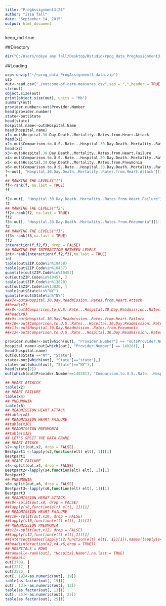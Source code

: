 ---
title: "ProgAssignment3(2)"
author: "issa fall"
date: "September 14, 2015"
output: html_document
---
 keep_md :true
 
 
##Directory
```{r directory,echo=TRUE}
dir("C:/Users/ndeye amy fall/Desktop/Rstudio/rpog_data_ProgAssignment3-data.zip")
```
##Loading
```{r,echo=TRUE}
uzp<-unzip("~/rprog_data_ProgAssignment3-data.zip")
uzp
out<-read.csv("./outcome-of-care-measures.csv",sep = ",",header = TRUE,na.strings = "NA")
str(out)
object.size(out)
print(object.size(out), units = "Mb")
summary(out)
provider.number<-out$Provider.Number
head(provider.number)
state<-out$State
head(state)
hospital.name<-out$Hospital.Name
head(hospital.name)
x1<-out$Hospital.30.Day.Death..Mortality..Rates.from.Heart.Attack
head(x1)
x2<-out$Comparison.to.U.S..Rate...Hospital.30.Day.Death..Mortality..Rates.from.Heart.Attack
head(x2)
x3<-out$Hospital.30.Day.Death..Mortality..Rates.from.Heart.Failure
x4<-out$Comparison.to.U.S..Rate...Hospital.30.Day.Death..Mortality..Rates.from.Heart.Failure
x5<-out$Hospital.30.Day.Death..Mortality..Rates.from.Pneumonia
x6<-out$Comparison.to.U.S..Rate...Hospital.30.Day.Death..Mortality..Rates.from.Pneumonia
f<-out[, "Hospital.30.Day.Death..Mortality..Rates.from.Heart.Attack"][1:96]
f
## RANKING THE LEVELS("f")
ff<-rank(f, na.last = TRUE)
ff

f2<-out[, "Hospital.30.Day.Death..Mortality..Rates.from.Heart.Failure"][1:106]
f2
## RANKING THE LEVELS("f2")
ff2<-rank(f2, na.last = TRUE)
ff2
f3<-out[, "Hospital.30.Day.Death..Mortality..Rates.from.Pneumonia"][1:122]
f3
## RANKING THE LEVELS("f3")
ff3<-rank(f3,na.last = TRUE)
ff3
interaction(f,f2,f3, drop = FALSE)
## RANKING THE INTERACTION BETWEEN LEVELS
int<-rank(interaction(f,f2,f3),na.last = TRUE)
int
table(out$ZIP.Code%in%10458)
table(out$ZIP.Code%in%10457)
quantile(out$ZIP.Code%in%10457)
out[out$ZIP.Code%in%10457, ]
table(out$ZIP.Code%in%13820)
out[out$ZIP.Code%in%13820, ]
table(out$State%in%"NY")
quantile(out$State%in%"NY")
##x7<-out$Hospital.30.Day.Readmission..Rates.from.Heart.Attack
##head(x7)
##x8<-out$Comparison.to.U.S..Rate...Hospital.30.Day.Readmission..Rates.from.Heart.Attack
##head(x8)
##x9<-out$Hospital.30.Day.Readmission..Rates.from.Heart.Failure
##x10<-out$Comparison.to.U.S..Rates...Hospital.30.Day.Readmission..Rates.from.Heart.Failure
##x11<-out$Hospital.30.Day.Readmission..Rates.from.Pneumonia
##x12<-out$Comparison.to.U.S..Rate...Hospital.30.Day.Readmission..Rates.from.Pneumonia

provider.number<-out[which(out[, "Provider.Number"] == "out$Provider.Number"), ]
hospital.name<-out[which(out[, "Provider.Number"] == 140281), ]
head(hospital.name)
out[out$State =="NY", "State"]
state<-out[which(out[, "State"]=="state"),]
state<-out[which(out[, "State"]=="NY"),]
head(state[2])
out[which(out$Provider.Number==140281), "Comparison.to.U.S..Rate...Hospital.30.Day.Death..Mortality..Rates.from.Heart.Attack"]
```
```{r,echo=TRUE}
## HEART ATTACCK
table(x2)
## HEART FAILURE
table(x4)
## PNEUMONIA
table(x6)
## READMISSION HEART ATTACK
##table(x8)
## READMISSION HEART FAILURE
##table(x10)
## READMISSION PNEUMONIA
##table(x12)
## LET'S SPLIT THE DATA FRAME 
## HEART ATTACK
s2<-split(out,x2, drop = FALSE)
Bestpart1 <-lapply(s2,function(elt) elt[, 1])[1]
Bestpart1
## HEART FAILURE
s4<-split(out,x4, drop = FALSE)
Bestpart2<-lapply(s4,function(elt) elt[, 1])[1]
Bestpart2
## PNEUMONIA
s6<-split(out,x6, drop = FALSE)
Bestpart3<-lapply(s6,function(elt) elt[, 1])[1]
Bestpart3
## READMISSION HERAT ATTACK
##s8<-split(out,x8, drop = FALSE)
##lapply(s8,function(elt) elt[, 1])[1]
## READMISSION HEART FAILURE
##s10<-split(out,x10, drop = FALSE)
##lapply(s10,function(elt) elt[, 1])[1]
## READMISSION PNEUMONIA
##s12<-split(out,x12, drop = FALSE)
##lapply(s12,function(elt) elt[,1])[1]
##intersect(names(lapply(s2,function(elt) elt[, 1])[1]),names(lapply(s4,function(elt) elt[, 1])[1]))
##head(interaction(x2,x4,x6,drop = TRUE))
## HOSPITALS's ROWS
##rankall<-rank(out[, "Hospital.Name"],na.last = TRUE)
##rankall
out[3709, ]
out[2217, ]
out[2525, ]
out[, 19]<-as.numeric(out[, 19])
table(as.factor(out[, 19]))
out[, 13]<-as.numeric(out[, 13])
table(as.factor(out[, 13]))
out[, 25]<-as.numeric(out[, 25])
table(as.factor(out[, 25]))

```
